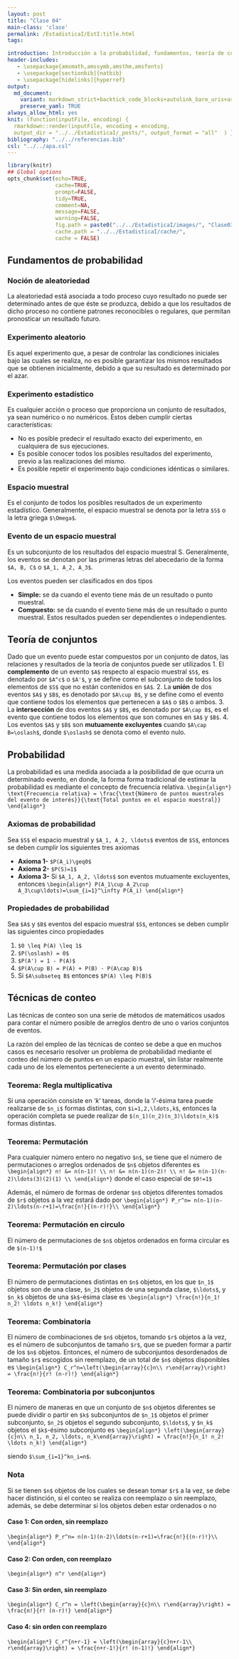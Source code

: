 ```yaml
---
layout: post
title: "Clase 04"
main-class: 'clase'
permalink: /EstadisticaI/EstI:title.html
tags:

introduction: Introducción a la probabilidad, fundamentos, teoría de conjuntos y tecnicas de conteo.
header-includes:
   - \usepackage{amsmath,amssymb,amsthm,amsfonts}
   - \usepackage[sectionbib]{natbib}
   - \usepackage[hidelinks]{hyperref}
output:
  md_document:
    variant: markdown_strict+backtick_code_blocks+autolink_bare_uris+ascii_identifiers+tex_math_single_backslash
    preserve_yaml: TRUE
always_allow_html: yes   
knit: (function(inputFile, encoding) {
  rmarkdown::render(inputFile, encoding = encoding,
  output_dir = "../../EstadisticaI/_posts/", output_format = "all"  ) })
bibliography: "../../referencias.bib"
csl: "../../apa.csl"
---
```


```r
library(knitr)
## Global options
opts_chunk$set(echo=TRUE,
               cache=TRUE,
               prompt=FALSE,
               tidy=TRUE,
               comment=NA,
               message=FALSE,
               warning=FALSE,
               fig.path = paste0("../../EstadisticaI/images/", "Clase03"),
               cache.path = "../../EstadisticaI/cache/",
               cache = FALSE)

```

## Fundamentos de probabilidad
### Noción de aleatoriedad
La aleatoriedad está asociada a todo proceso cuyo resultado no puede ser determinado antes de que éste se produzca, debido a que los resultados de dicho proceso no contiene patrones reconocibles o regulares, que permitan pronosticar un resultado futuro.

### Experimento aleatorio
Es aquel experimento que, a pesar de controlar las condiciones iniciales bajo las cuales se realiza, no es posible garantizar los mismos resultados que se obtienen inicialmente, debido a que su resultado es determinado por el azar.

### Experimento estadístico
Es cualquier acción o proceso que proporciona un conjunto de resultados, ya sean numérico o no numéricos. Éstos deben cumplir ciertas características:

* No es posible predecir el resultado exacto del experimento, en cualquiera de sus ejecuciones.
* Es posible conocer todos los posibles resultados del experimento, previo a las realizaciones del mismo.
* Es posible repetir el experimento bajo condiciones idénticas o similares.

### Espacio muestral
Es el conjunto de todos los posibles resultados de un experimento estadístico. Generalmente, el espacio muestral se denota por la letra `$S$` o la letra griega `$\Omega$`.

### Evento de un espacio muestral
Es un subconjunto de los resultados del espacio muestral S. Generalmente, los eventos se denotan por las primeras letras del abecedario de la forma `$A, B, C$` o `$A_1, A_2, A_3$`.

Los eventos pueden ser clasificados en dos tipos

* **Simple:** se da cuando el evento tiene más de un resultado o punto muestral.
* **Compuesto:** se da cuando el evento tiene más de un resultado o punto muestral. Estos resultados pueden ser dependientes o independientes.

## Teoría de conjuntos
Dado que un evento puede estar compuestos por un conjunto de datos, las relaciones y resultados de la teoría de conjuntos puede ser utilizados
1. El **complemento** de un evento `$A$` respecto al espacio muestral `$S$`, es denotado por `$A^c$` o `$A'$`, y se define como el subconjunto de todos los elementos de `$S$` que no están contenidos en `$A$`.
2. La **unión** de dos eventos `$A$` y `$B$`, es denotado por `$A\cup B$`, y se define como el evento que contiene todos los elementos que pertenecen a `$A$` o `$B$` o ambos.
3. La **intersección** de dos eventos `$A$` y `$B$`, es denotado por `$A\cap B$`, es el evento que contiene todos los elementos que son comunes en `$A$` y `$B$`.
4. Los eventos `$A$` y `$B$` son **mutuamente excluyentes** cuando `$A\cap B=\oslash$`, donde `$\oslash$` se denota como el evento nulo.

## Probabilidad
La probabilidad es una medida asociada a la posibilidad de que ocurra un determinado evento, en donde, la forma forma tradicional de estimar la probabilidad es mediante el concepto de frecuencia relativa.
`\begin{align*}
\text{Frecuencia relativa} = \frac{\text{Número de puntos muestrales del evento de interés}}{\text{Total puntos en el espacio muestral}}
\end{align*}`

### Axiomas de probabilidad
Sea `$S$` el espacio muestral y `$A_1, A_2, \ldots$` eventos de `$S$`, entonces se deben cumplir los siguientes tres axiomas

* **Axioma 1-** `$P(A_i)\geq0$`
* **Axioma 2-** `$P(S)=1$`
* **Axioma 3-** Si `$A_1, A_2, \ldots$` son eventos mutuamente excluyentes, entonces `\begin{align*} P(A_1\cup A_2\cup A_3\cup\ldots)=\sum_{i=1}^\infty P(A_i) \end{align*}`

### Propiedades de probabilidad
Sea `$A$` y `$B$` eventos del espacio muestral `$S$`, entonces se deben cumplir las siguientes cinco propiedades

1. `$0 \leq P(A) \leq 1$`
2. `$P(\oslash) = 0$`
3. `$P(A') = 1 - P(A)$`
4. `$P(A\cup B) = P(A) + P(B) - P(A\cap B)$`
5. Si `$A\subseteq B$` entonces `$P(A) \leq P(B)$`

## Técnicas de conteo
Las técnicas de conteo son una serie de métodos de matemáticos usados para contar el número posible de arreglos dentro de uno o varios conjuntos de eventos. 

La razón del empleo de las técnicas de conteo se debe a que en muchos casos es necesario resolver un problema de probabilidad mediante el conteo del número de puntos en un espacio muestral, sin listar realmente cada uno de los elementos perteneciente a un evento determinado.

### Teorema: Regla multiplicativa
Si una operación consiste en '$k$' tareas, donde la '$i$'-ésima tarea puede realizarse de `$n_i$` formas distintas, con `$i=1,2,\ldots,k$`, entonces la operación completa se puede realizar de `$(n_1)(n_2)(n_3)\ldots(n_k)$` formas distintas.

### Teorema: Permutación
Para cualquier número entero no negativo `$n$`, se tiene que el número de permutaciones o arreglos ordenados de `$n$` objetos diferentes es
`\begin{align*}
n! &= n(n-1)! \\
n! &= n(n-1)(n-2)! \\
n! &= n(n-1)(n-2)\ldots(3)(2)(1) \\
\end{align*}`
donde el caso especial de `$0!=1$`

Además, el número de formas de ordenar `$n$` objetos diferentes tomados de `$r$` objetos a la vez estará dado por
`\begin{align*}
P_r^n= n(n-1)(n-2)\ldots(n-r+1)=\frac{n!}{(n-r)!}\\
\end{align*}`

### Teorema: Permutación en circulo
El número de permutaciones de `$n$` objetos ordenados en forma circular es de `$(n-1)!$`

### Teorema: Permutación por clases
El número de 
permutaciones distintas en `$n$` objetos, en los que `$n_1$` objetos son de una clase, `$n_2$` objetos de una segunda clase, `$\ldots$`, y `$n_k$` objetos de una `$k$`-ésima clase es
`\begin{align*}
\frac{n!}{n_1! n_2! \ldots n_k!}
\end{align*}`

### Teorema: Combinatoria
El número de combinaciones de `$n$` objetos, tomando `$r$` objetos a la vez, es el número de subconjuntos de tamaño `$r$`, que se pueden formar a partir de los `$n$` objetos. Entonces, el número de subconjuntos desordenados de tamaño `$r$` escogidos sin reemplazo, de un total de `$n$` objetos disponibles es
`\begin{align*}
C_r^n=\left(\begin{array}{c}n\\ r\end{array}\right) = \frac{n!}{r! (n-r)!}
\end{align*}`

### Teorema: Combinatoria por subconjuntos
El número de maneras en que un conjunto de `$n$` objetos diferentes se puede dividir o partir en `$k$` subconjuntos de `$n_1$` objetos el primer subconjunto, `$n_2$` objetos el segundo subconjunto, `$\ldots$`, y `$n_k$` objetos el `$k$`-ésimo subconjunto es
`\begin{align*}
\left(\begin{array}{c}n\\ n_1, n_2, \ldots, n_k\end{array}\right) = \frac{n!}{n_1! n_2! \ldots n_k!}
\end{align*}`

siendo `$\sum_{i=1}^kn_i=n$`.

### Nota
Si se tienen `$n$` objetos de los cuales se desean tomar `$r$` a la vez, se debe hacer distinción, si el conteo se realiza con reemplazo o sin reemplazo, además, se debe determinar si los objetos deben estar ordenados o no

#### Caso 1: Con orden, sin reemplazo
`\begin{align*}
P_r^n= n(n-1)(n-2)\ldots(n-r+1)=\frac{n!}{(n-r)!}\\
\end{align*}`

#### Caso 2: Con orden, con reemplazo
`\begin{align*}
n^r
\end{align*}`

#### Caso 3: Sin orden, sin reemplazo
`\begin{align*}
C_r^n = \left(\begin{array}{c}n\\ r\end{array}\right) = \frac{n!}{r! (n-r)!}
\end{align*}`

#### Caso 4: sin orden con reemplazo
`\begin{align*}
C_r^{n+r-1} = \left(\begin{array}{c}n+r-1\\ r\end{array}\right) = \frac{n+r-1!}{r! (n-1)!}
\end{align*}`


